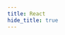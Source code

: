 ```yaml
---
title: React
hide_title: true
---
```



<FeatureIcon src={react} title="React" />
<LinkList
  data={[
    {
      title: "DOM",
      link: "/docs/react/dom",
      src: react,
    },
    {
      title: "Solutions",
      link: "/docs/react/solutions",
      src: react,
    },
    {
      title: "Experience",
      link: "/docs/react/experience",
      src: react,
    },
    {
      title: "Redux",
      link: "/docs/react/redux",
      src: redux,
    },
  ]}
/>
